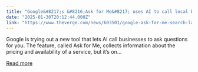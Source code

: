 ```yaml
---
title: "Google&#8217;s &#8216;Ask for Me&#8217; uses AI to call local businesses for you"
date: "2025-01-30T20:12:44.000Z"
link: "https://www.theverge.com/news/603501/google-ask-for-me-search-labs"
---
```


Google is trying out a new tool that lets AI call businesses to ask questions for you. The feature, called Ask for Me, collects information about the pricing and availability of a service, but it’s on...

[Read more](https://www.theverge.com/news/603501/google-ask-for-me-search-labs)
